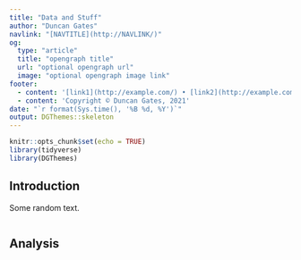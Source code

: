```yaml
---
title: "Data and Stuff"
author: "Duncan Gates"
navlink: "[NAVTITLE](http://NAVLINK/)"
og:
  type: "article"
  title: "opengraph title"
  url: "optional opengraph url"
  image: "optional opengraph image link"
footer:
  - content: '[link1](http://example.com/) • [link2](http://example.com/)<br/>'
  - content: 'Copyright © Duncan Gates, 2021'
date: "`r format(Sys.time(), '%B %d, %Y')`"
output: DGThemes::skeleton
---
```


```r
knitr::opts_chunk$set(echo = TRUE)
library(tidyverse)
library(DGThemes)
```

## Introduction

Some random text.

```r

```


## Analysis

```r

```

